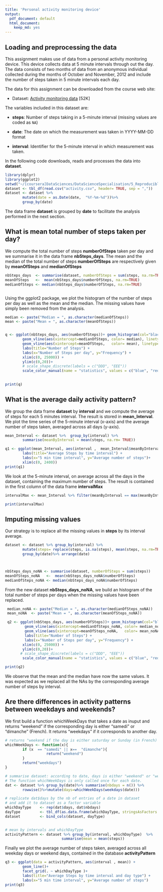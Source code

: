 ```yaml
---
title: 'Personal activity monitoring device'
output:
  pdf_document: default
  html_document:
    keep_md: yes
---
```



## Loading and preprocessing the data


This assignment makes use of data from a personal activity monitoring
device. This device collects data at 5 minute intervals through out the
day. The data consists of two months of data from an anonymous
individual collected during the months of October and November, 2012
and include the number of steps taken in 5 minute intervals each day.



The data for this assignment can be downloaded from the course web
site:

* Dataset: [Activity monitoring data](https://d396qusza40orc.cloudfront.net/repdata%2Fdata%2Factivity.zip) [52K]

The variables included in this dataset are:

* **steps**: Number of steps taking in a 5-minute interval (missing
    values are coded as `NA`)

* **date**: The date on which the measurement was taken in YYYY-MM-DD
    format

* **interval**: Identifier for the 5-minute interval in which
    measurement was taken.

In the following code downloads, reads and processes the data into  **dataset**.

```r
library(dplyr)
library(ggplot2)
setwd("~/[coursera]DataSciences/DataScienceSpecialisation/5_Reproducible_research/RepData_PeerAssessment1")
dataset <- tbl_df(read.csv("activity.csv", header= TRUE, sep = ","))
dataset <- dataset %>%
        mutate(date = as.Date(date,  "%Y-%m-%d"))%>%
        group_by(date)
```

The data frame **dataset** is grouped by **date** to facilitate the 
analysis performed in the next section.

## What is mean total number of steps taken per day?

We compute the total number of steps **numberOfSteps** taken per day and we summarise it in the data frame **nbSteps_days**. The mean and the median of the total number of steps **numberOfSteps** are respectively given by **meanOfSteps** and 
**medianOfSteps**

```r

nbSteps_days  <- summarise(dataset, numberOfSteps = sum(steps, na.rm=TRUE))
meanOfSteps   <-  mean(nbSteps_days$numberOfSteps, na.rm=TRUE)
medianOfSteps <- median(nbSteps_days$numberOfSteps, na.rm=TRUE)



```


Using the ggplot2 package, we plot the histogram of the number of steps 
per day as well as the mean and the median. The missing values have simply been removed from the analysis.



```r

median <- paste("Median = ", as.character(medianOfSteps))
mean <- paste("Mean = ", as.character(meanOfSteps))


q <- ggplot(nbSteps_days, aes(numberOfSteps))+ geom_histogram(col="black", fill= NA, alpha = 1 ,bins =14, boundary = 0) + 
        geom_vline(aes(xintercept=medianOfSteps, color= median), linetype="dashed", size=1) +
        geom_vline(aes(xintercept=meanOfSteps,   color= mean), linetype="dashed", size=1) +
        labs(title="Number of Steps") +
        labs(x="Number of Steps per day", y="Frequency") + 
        xlim(c(0, 25000)) + 
        ylim(c(0,20))+
        # scale_shape_discrete(labels = c("DDD", "EEE"))
        scale_color_manual(name = "statistics", values = c("blue", "red"))
                                                             
                                                            
print(q)

```




## What is the average daily activity pattern?

We group the data frame **dataset** by **interval**
and we compute the average of steps for each 5 minutes interval.
The result is stored in **mean_Interval**.
We plot the time series of the 5-minute interval (x-axis) and the average number of steps taken, averaged across all days (y-axis).


```r
mean_Interval <- dataset %>%  group_by(interval) %>%
        summarise(meanByInterval = mean(steps, na.rm= TRUE))

q1 <- ggplot(mean_Interval, aes(interval ,  mean_Interval$meanByInterval) )+geom_line()+
        labs(title="Average Steps by time interval") +
        labs(x="5 min time interval", y="Average number of steps")+
        xlim(c(0, 2400)) 
print(q1)


```

We look at the 5-minute interval, on average across all the days in the dataset, containing the maximum number of steps.
The result is contained in the first column of the data frame **intervalMax**

```r
intervalMax <- mean_Interval %>% filter(meanByInterval == max(meanByInterval))

print(intervalMax)
```


## Imputing missing values

Our strategy is to replace all the missing values in **steps** by its interval average.

```r
dataset <- dataset %>% group_by(interval) %>%
        mutate(steps= replace(steps, is.na(steps), mean(steps, na.rm=TRUE)))%>%
        group_by(date)%>% arrange(date)



nbSteps_days_noNA <- summarise(dataset, numberOfSteps = sum(steps))
meanOfSteps_noNA   <-  mean(nbSteps_days_noNA$numberOfSteps)
medianOfSteps_noNA <- median(nbSteps_days_noNA$numberOfSteps)

```

From the new dataset **nbSteps_days_noNA**, we build an histogram of the total number of steps per days when the missing values have been replaced.

```r

 median_noNA <- paste("Median = ", as.character(medianOfSteps_noNA))
 mean_noNA  <- paste("Mean = ", as.character(meanOfSteps_noNA))

 q2 <- ggplot(nbSteps_days, aes(numberOfSteps))+ geom_histogram(col="black", fill= NA, alpha = 1 ,bins =14, boundary = 0) + 
         geom_vline(aes(xintercept=medianOfSteps_noNA, color= median_noNA ), linetype="dashed", size=1) +
         geom_vline(aes(xintercept=meanOfSteps_noNA,   color= mean_noNA ), linetype="dashed", size=1) +
         labs(title="Number of Steps") +
         labs(x="Number of Steps per day", y="Frequency") + 
        xlim(c(0, 25000)) + 
        ylim(c(0,20))+
       # scale_shape_discrete(labels = c("DDD", "EEE"))
        scale_color_manual(name = "statistics", values = c("blue", "red"))

print(q2)


```

We observe that the mean and the median have now the same values. It was expected as we replaced all the NAs by the corresponding average number of steps by interval.


## Are there differences in activity patterns between weekdays and weekends?
 
 We first build a function whichWeekDays that takes a date as inuput and returns "weekend" if the corresponding day is either "samedi" or "dimanche" (French). It returns "weekdays" if it corresponds to another day.
```r
# returns "weekend if the day is either saturday or Sunday (in French) or a week day" 
whichWeekDays <- function(x){
        if (x  == "samedi" || x==  "dimanche"){
                   return("weekend")  
        }
        return("weekdays") 
}


```



```r
# summarise dataset: according to date, days is either "weekend" or "weekdays".
# The function whichWeekDays is only called once for each date.
dat <- dataset %>% group_by(date)%>% summarise(nbdays = n()) %>% 
        rowwise()%>%mutate(days=whichWeekDays(weekdays(date)))

# replicate dat$days by the nb of entries of a date in dataset
# and add it to dataset as a factor variable
whichDayType    <- rep(dat$days, dat$nbdays)
dayType         <- tbl_df(as.data.frame(whichDayType, stringsAsFactors = TRUE))
dataset         <- bind_cols(dataset, dayType)
      

# mean by intervals and whichDayType
activityPattern <- dataset %>% group_by(interval, whichDayType)  %>%
                          summarise(mean = mean(steps)) 
```

Finally we plot the average number of steps taken, averaged across all weekday days or weekend days, contained in the database **activityPattern**

```r
q3 <- ggplot(data = activityPattern, aes(interval , mean)) +
        geom_line()+
        facet_grid(. ~ whichDayType )+
        labs(title="Average Steps by time interval and day type") +
        labs(x="5 min time interval", y="Average number of steps") 
print(q3)
```

